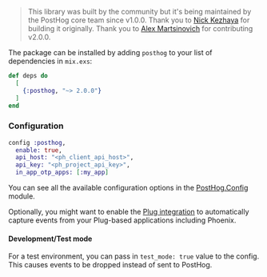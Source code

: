> This library was built by the community but it's being maintained by the PostHog core team since v1.0.0. Thank you to [Nick Kezhaya](https://github.com/nkezhaya) for building it originally. Thank you to [Alex Martsinovich](https://github.com/martosaur) for contributing v2.0.0.

The package can be installed by adding `posthog` to your list of dependencies in `mix.exs`:

```elixir
def deps do
  [
    {:posthog, "~> 2.0.0"}
  ]
end
```

### Configuration

```elixir file=config/config.exs
config :posthog,
  enable: true,
  api_host: "<ph_client_api_host>",
  api_key: "<ph_project_api_key>",
  in_app_otp_apps: [:my_app]
```

You can see all the available configuration options in the [PostHog.Config](https://hexdocs.pm/posthog/PostHog.Config.html) module.

Optionally, you might want to enable the [Plug integration](https://hexdocs.pm/posthog/PostHog.Integrations.Plug.html) to automatically capture events from your Plug-based applications including Phoenix.


#### Development/Test mode

For a test environment, you can pass in `test_mode: true` value to the config. This causes events to be dropped instead of sent to PostHog.